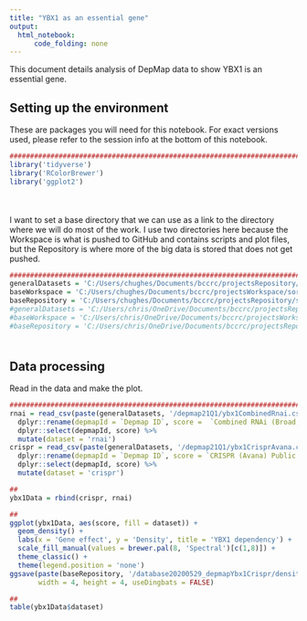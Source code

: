 ```yaml
---
title: "YBX1 as an essential gene"
output:
  html_notebook:
      code_folding: none
---
```


This document details analysis of DepMap data to show YBX1 is an essential gene.

## Setting up the environment

These are packages you will need for this notebook. For exact versions used, please refer to the session info at the bottom of this notebook.

```r
##########################################################################################
library('tidyverse')
library('RColorBrewer')
library('ggplot2')
```

<div style="margin-bottom:50px;"></div>

I want to set a base directory that we can use as a link to the directory where we will do most of the work. I use two directories here because the Workspace is what is pushed to GitHub and contains scripts and plot files, but the Repository is where more of the big data is stored that does not get pushed.

```r
##########################################################################################
generalDatasets = 'C:/Users/chughes/Documents/bccrc/projectsRepository/generalDatasets'
baseWorkspace = 'C:/Users/chughes/Documents/bccrc/projectsWorkspace/sorensenLab/relatedToYbx1'
baseRepository = 'C:/Users/chughes/Documents/bccrc/projectsRepository/sorensenLab/relatedToYbx1'
#generalDatasets = 'C:/Users/chris/OneDrive/Documents/bccrc/projectsRepository/generalDatasets'
#baseWorkspace = 'C:/Users/chris/OneDrive/Documents/bccrc/projectsWorkspace/sorensenLab/relatedToYbx1'
#baseRepository = 'C:/Users/chris/OneDrive/Documents/bccrc/projectsRepository/sorensenLab/relatedToYbx1'
```

<div style="margin-bottom:50px;"></div>

## Data processing

Read in the data and make the plot.

```r
##########################################################################################
rnai = read_csv(paste(generalDatasets, '/depmap21Q1/ybx1CombinedRnai.csv', sep = '')) %>%
  dplyr::rename(depmapId = `Depmap ID`, score =  `Combined RNAi (Broad, Novartis, Marcotte)`) %>%
  dplyr::select(depmapId, score) %>%
  mutate(dataset = 'rnai')
crispr = read_csv(paste(generalDatasets, '/depmap21Q1/ybx1CrisprAvana.csv', sep = '')) %>%
  dplyr::rename(depmapId = `Depmap ID`, score = `CRISPR (Avana) Public 21Q1`) %>%
  dplyr::select(depmapId, score) %>%
  mutate(dataset = 'crispr')

##
ybx1Data = rbind(crispr, rnai)

##
ggplot(ybx1Data, aes(score, fill = dataset)) +
  geom_density() +
  labs(x = 'Gene effect', y = 'Density', title = 'YBX1 dependency') +
  scale_fill_manual(values = brewer.pal(8, 'Spectral')[c(1,8)]) +
  theme_classic() +
  theme(legend.position = 'none')
ggsave(paste(baseRepository, '/database20200529_depmapYbx1Crispr/density_ybx1CrisprRnaiDepmapData.pdf', sep = ''), 
       width = 4, height = 4, useDingbats = FALSE)

##
table(ybx1Data$dataset)
```

